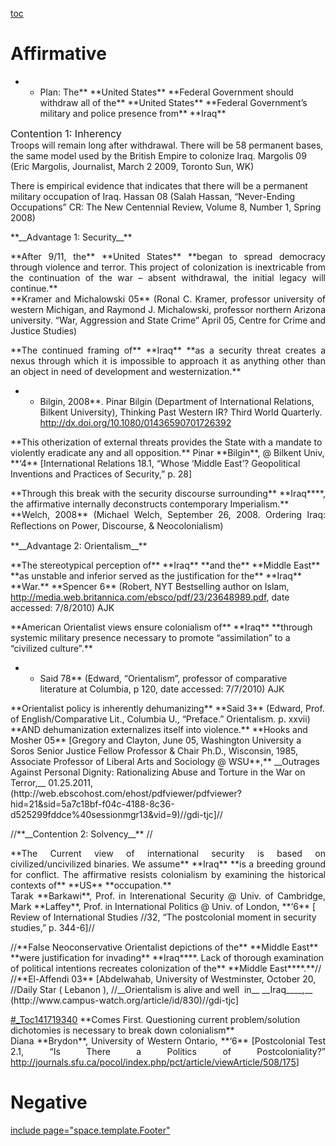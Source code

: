 [[toc]]
=Affirmative= 
**Plan: The** **United States** **Federal Government should withdraw all of the** **United States** **Federal Government’s military and police presence from** **Iraq**


<span style="display: block; text-align: left;"><span class="DebateUnderline"><span style="font-size: 12pt;">Contention 1: Inherency</span></span></span>
Troops will remain long after withdrawal. There will be 58 permanent bases, the same model used by the British Empire to colonize Iraq. 
<span class="Author-Date">Margolis 09</span> (Eric Margolis, Journalist, March 2 2009, Toronto Sun, WK)

There is empirical evidence that indicates that there will be a permanent military occupation of Iraq. 
<span class="Author-Date">Hassan 08</span> (Salah Hassan, “Never-Ending Occupations” CR: The New Centennial Review, Volume 8, Number 1, Spring 2008)

<span style="display: block; line-height: normal; margin-bottom: 0.0001pt; text-align: justify;">**__Advantage 1: Security__**</span>

<span style="display: block; line-height: normal; margin-bottom: 0.0001pt; text-align: justify;">**After 9/11, the** **United States** **began to spread democracy through violence and terror. This project of colonization is inextricable from the continuation of the war – absent withdrawal, the initial legacy will continue.**</span>
<span style="display: block; line-height: normal; margin-bottom: 0.0001pt; text-align: justify;">**Kramer and Michalowski 05** (Ronal C. Kramer, professor university of western Michigan, and Raymond J. Michalowski, professor northern Arizona university. “War, Aggression and State Crime” April 05, Centre for Crime and Justice Studies)</span>

<span style="display: block; line-height: normal; margin-bottom: 0.0001pt; text-align: justify;">**The continued framing of** **Iraq** **as a security threat creates a nexus through which it is impossible to approach it as anything other than an object in need of development and westernization.**</span>
**Bilgin, 2008**. Pinar Bilgin (Department of International Relations, Bilkent University), Thinking Past Western IR? Third World Quarterly. http://dx.doi.org/10.1080/01436590701726392 

<span style="line-height: normal; margin-bottom: 0.0001pt;">**This otherization of external threats provides the State with a mandate to violently eradicate any and all opposition.**</span>
Pinar **Bilgin**, @ Bilkent Univ, **‘4** [International Relations 18.1, “Whose ‘Middle East’? Geopolitical Inventions and Practices of Security,” p. 28]

<span style="display: block; line-height: normal; margin-bottom: 0.0001pt; text-align: justify;">**Through this break with the security discourse surrounding** **Iraq****, the affirmative internally deconstructs contemporary Imperialism.**</span>
<span style="display: block; line-height: normal; margin-bottom: 0.0001pt; text-align: justify;">**Welch, 2008** (Michael Welch, September 26, 2008. Ordering Iraq: Reﬂections on Power, Discourse, & Neocolonialism)</span>


<span style="line-height: normal; margin-bottom: 0.0001pt;">**__Advantage 2: Orientalism__** </span>

<span style="line-height: normal; margin-bottom: 0.0001pt;">**The stereotypical perception of** **Iraq** **and the** **Middle East** **as unstable and inferior served as the justification for the** **Iraq** **War.** </span>
<span style="line-height: normal; margin-bottom: 0.0001pt;">**Spencer 6** (Robert, NYT Bestselling author on Islam, http://media.web.britannica.com/ebsco/pdf/23/23648989.pdf, date accessed: 7/8/2010) AJK</span>

<span style="line-height: normal; margin-bottom: 0.0001pt;">**American Orientalist views ensure colonialism of** **Iraq** **through systemic military presence necessary to promote “assimilation” to a “civilized culture”.** </span>
**Said 78** (Edward, “Orientalism”, professor of comparative literature at Columbia, p 120, date accessed: 7/7/2010) AJK

<span style="line-height: normal; margin-bottom: 0.0001pt;">**Orientalist policy is inherently dehumanizing**</span>
<span style="line-height: normal; margin-bottom: 0.0001pt;">**Said 3** (Edward, Prof. of English/Comparative Lit., Columbia U., “Preface.” Orientalism. p. xxvii)</span>
<span style="line-height: normal; margin-bottom: 0.0001pt;">**AND dehumanization externalizes itself into violence.** </span>
<span style="line-height: normal; margin-bottom: 0.0001pt;">**Hooks and Mosher 05** [Gregory and Clayton, June 05, Washington University a Soros Senior Justice Fellow Professor & Chair Ph.D., Wisconsin, 1985, Associate Professor of Liberal Arts and Sociology @ WSU**,** __Outrages Against Personal Dignity: Rationalizing Abuse and Torture in the War on Terror,__ 01.25.2011, (http://web.ebscohost.com/ehost/pdfviewer/pdfviewer?hid=21&sid=5a7c18bf-f04c-4188-8c36-d525299fddce%40sessionmgr13&vid=9)//gdi-tjc]//</span>

//<span style="line-height: normal; margin-bottom: 0.0001pt;">**__Contention 2: Solvency__** </span>//

<span style="display: block; line-height: normal; margin-bottom: 0.0001pt; text-align: justify;">**The Current view of international security is based on civilized/uncivilized binaries. We assume** **Iraq** **is a breeding ground for conflict. The affirmative resists colonialism by examining the historical contexts of** **US** **occupation.**</span><span style="display: block; line-height: normal; margin-bottom: 0.0001pt; text-align: justify;">Tarak **Barkawi**, Prof. in Interenational Security @ Univ. of Cambridge, Mark **Laffey**, Prof. in International Politics @ Univ. of London, **‘6** [</span>
Review of International Studies //32, “The postcolonial moment in security studies,” p. 344-6]//

//<span style="line-height: normal;">**False Neoconservative Orientalist depictions of the** **Middle East** **were justification for invading** **Iraq****. Lack of thorough examination of political intentions recreates colonization of the** **Middle East****.**</span>//
//<span style="line-height: normal;">**El-Affendi 03** [Abdelwahab, University of Westminster, October 20, </span>//Daily Star ( Lebanon ), //__Orientalism is alive and well ­ in__ __Iraq____,__ (http://www.campus-watch.org/article/id/830)//gdi-tjc]


[[#_Toc141719340]] <span style="line-height: normal; margin-bottom: 0.0001pt;">**Comes First. Questioning current problem/solution dichotomies is necessary to break down colonialism** </span>
<span style="display: block; line-height: normal; margin-bottom: 0.0001pt; text-align: justify;">Diana **Brydon**, University of Western Ontario, **‘6** [Postcolonial Test 2.1, “Is There a Politics of Postcoloniality?” http://journals.sfu.ca/pocol/index.php/pct/article/viewArticle/508/175]</span>

=Negative= 

[[include page="space.template.Footer"]]